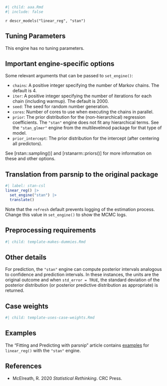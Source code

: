 ```r
#| child: aaa.Rmd
#| include: false
```

`r descr_models("linear_reg", "stan")`

## Tuning Parameters

This engine has no tuning parameters.

## Important engine-specific options

Some relevant arguments that can be passed to `set_engine()`: 

 * `chains`: A positive integer specifying the number of Markov chains. The default is 4.
 * `iter`: A positive integer specifying the number of iterations for each chain (including warmup). The default is 2000.
 * `seed`: The seed for random number generation. 
 * `cores`: Number of cores to use when executing the chains in parallel.
 * `prior`: The prior distribution for the (non-hierarchical) regression coefficients. The `"stan"` engine does not fit any hierarchical terms. See the `"stan_glmer"` engine from the multilevelmod package for that type of model. 
 * `prior_intercept`: The prior distribution for the intercept (after centering all predictors). 
 
See [rstan::sampling()] and [rstanarm::priors()] for more information on these and other options.  

## Translation from parsnip to the original package

```r
#| label: stan-csl
linear_reg() |> 
  set_engine("stan") |> 
  translate()
```

Note that the `refresh` default prevents logging of the estimation process. Change this value in `set_engine()` to show the MCMC logs.

## Preprocessing requirements

```r
#| child: template-makes-dummies.Rmd
```

## Other details

For prediction, the `"stan"` engine can compute posterior  intervals analogous to confidence and prediction intervals. In  these instances, the units are the original outcome and when `std_error = TRUE`, the standard deviation of the posterior  distribution (or posterior predictive distribution as  appropriate) is returned.

## Case weights

```r
#| child: template-uses-case-weights.Rmd
```

## Examples 

The "Fitting and Predicting with parsnip" article contains [examples](https://parsnip.tidymodels.org/articles/articles/Examples.html#linear-reg-stan) for `linear_reg()` with the `"stan"` engine.

## References

 - McElreath, R. 2020 _Statistical Rethinking_. CRC Press.
